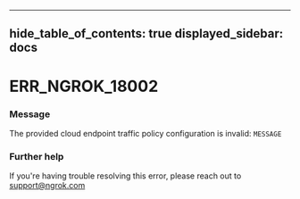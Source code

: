 

---
hide_table_of_contents: true
displayed_sidebar: docs
---


# ERR_NGROK_18002

### Message
The provided cloud endpoint traffic policy configuration is invalid: `MESSAGE`

<ErrorDetails />



### Further help
If you're having trouble resolving this error, please reach out to [support@ngrok.com](mailto:support@ngrok.com?subject=Help%20with%20ERR_NGROK_18002)

